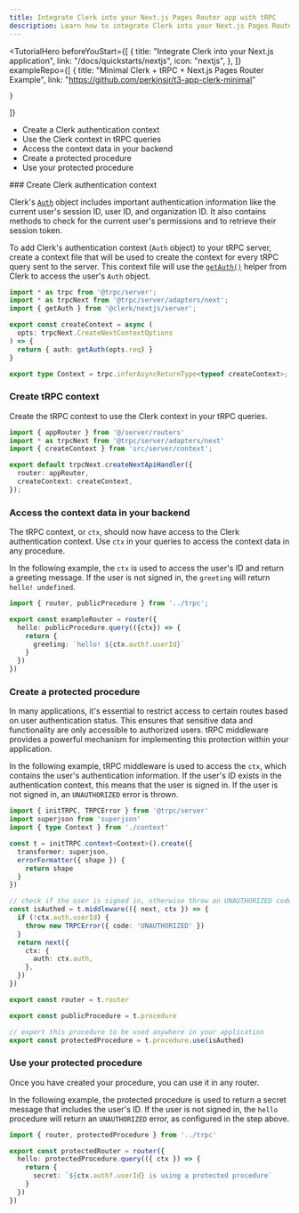 ```yaml
---
title: Integrate Clerk into your Next.js Pages Router app with tRPC
description: Learn how to integrate Clerk into your Next.js Pages Router application using tRPC.
---
```


<TutorialHero
  beforeYouStart={[
    {
      title: "Integrate Clerk into your Next.js application",
      link: "/docs/quickstarts/nextjs",
      icon: "nextjs",
    },
  ]}
  exampleRepo={[
    {
      title: "Minimal Clerk + tRPC + Next.js Pages Router Example",
      link: "https://github.com/perkinsjr/t3-app-clerk-minimal"

    }
  ]}
>
  - Create a Clerk authentication context
  - Use the Clerk context in tRPC queries
  - Access the context data in your backend
  - Create a protected procedure
  - Use your protected procedure
</TutorialHero>

<Steps>
  ### Create Clerk authentication context

  Clerk's [`Auth`](/docs/references/nextjs/auth-object) object includes important authentication information like the current user's session ID, user ID, and organization ID. It also contains methods to check for the current user's permissions and to retrieve their session token.

  To add Clerk's authentication context (`Auth` object) to your tRPC server, create a context file that will be used to create the context for every tRPC query sent to the server. This context file will use the [`getAuth()`](/docs/references/nextjs/get-auth) helper from Clerk to access the user's `Auth` object.

  ```ts {{ prettier: false, filename: 'src/server/context.ts' }}
  import * as trpc from '@trpc/server';
  import * as trpcNext from '@trpc/server/adapters/next';
  import { getAuth } from '@clerk/nextjs/server';

  export const createContext = async (
    opts: trpcNext.CreateNextContextOptions
  ) => {
    return { auth: getAuth(opts.req) }
  }

  export type Context = trpc.inferAsyncReturnType<typeof createContext>;
  ```

  ### Create tRPC context

  Create the tRPC context to use the Clerk context in your tRPC queries.

  ```ts {{ prettier: false, filename: 'src/pages/api/trpc/[trpc].ts' }}
  import { appRouter } from '@/server/routers'
  import * as trpcNext from '@trpc/server/adapters/next'
  import { createContext } from 'src/server/context';

  export default trpcNext.createNextApiHandler({
    router: appRouter,
    createContext: createContext,
  });
  ```

  ### Access the context data in your backend

  The tRPC context, or `ctx`, should now have access to the Clerk authentication context. Use `ctx` in your queries to access the context data in any procedure.

  In the following example, the `ctx` is used to access the user's ID and return a greeting message. If the user is not signed in, the `greeting` will return `hello! undefined`.

  ```ts {{ prettier: false, filename: 'src/server/routers/index.ts' }}
  import { router, publicProcedure } from '../trpc';

  export const exampleRouter = router({
    hello: publicProcedure.query(({ctx}) => {
      return {
        greeting: `hello! ${ctx.auth?.userId}`
      }
    })
  })
  ```

  ### Create a protected procedure

  In many applications, it's essential to restrict access to certain routes based on user authentication status. This ensures that sensitive data and functionality are only accessible to authorized users. tRPC middleware provides a powerful mechanism for implementing this protection within your application.

  In the following example, tRPC middleware is used to access the `ctx`, which contains the user's authentication information. If the user's ID exists in the authentication context, this means that the user is signed in. If the user is not signed in, an `UNAUTHORIZED` error is thrown.

  ```ts {{ prettier: false, filename: 'src/server/trpc.ts' }}
  import { initTRPC, TRPCError } from '@trpc/server'
  import superjson from 'superjson'
  import { type Context } from './context'

  const t = initTRPC.context<Context>().create({
    transformer: superjson,
    errorFormatter({ shape }) {
      return shape
    }
  })

  // check if the user is signed in, otherwise throw an UNAUTHORIZED code
  const isAuthed = t.middleware(({ next, ctx }) => {
    if (!ctx.auth.userId) {
      throw new TRPCError({ code: 'UNAUTHORIZED' })
    }
    return next({
      ctx: {
        auth: ctx.auth,
      },
    })
  })

  export const router = t.router

  export const publicProcedure = t.procedure

  // export this procedure to be used anywhere in your application
  export const protectedProcedure = t.procedure.use(isAuthed)
  ```

  ### Use your protected procedure

  Once you have created your procedure, you can use it in any router.

  In the following example, the protected procedure is used to return a secret message that includes the user's ID. If the user is not signed in, the `hello` procedure will return an `UNAUTHORIZED` error, as configured in the step above.

  ```ts {{ prettier: false, filename: 'src/server/routers/index.ts' }}
  import { router, protectedProcedure } from '../trpc'

  export const protectedRouter = router({
    hello: protectedProcedure.query(({ ctx }) => {
      return {
        secret: `${ctx.auth?.userId} is using a protected procedure`
      }
    })
  })
  ```
</Steps>

